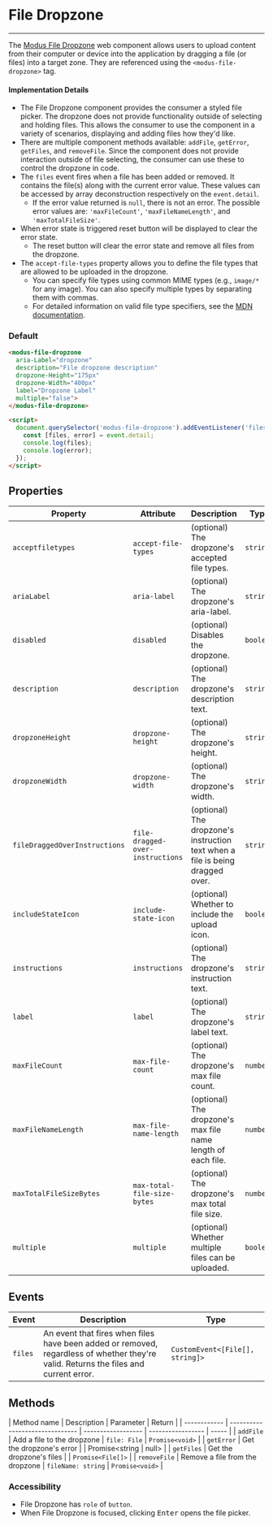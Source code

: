 
# File Dropzone

---

The [Modus File Dropzone](https://modus.trimble.com/components/file-upload-dropzone/) web component allows users to upload content from their computer or device into the application by dragging a file (or files) into a target zone.
They are referenced using the `<modus-file-dropzone>` tag.

#### Implementation Details

- The File Dropzone component provides the consumer a styled file picker. The dropzone does not provide functionality outside of selecting and holding files. This allows the consumer to use the component in a variety of scenarios, displaying and adding files how they'd like.
- There are multiple component methods available: `addFile`, `getError`, `getFiles`, and `removeFile`. Since the component does not provide interaction outside of file selecting, the consumer can use these to control the dropzone in code.
- The `files` event fires when a file has been added or removed. It contains the file(s) along with the current error value. These values can be accessed by array deconstruction respectively on the `event.detail`.
  - If the error value returned is `null`, there is not an error. The possible error values are: `'maxFileCount'`, `'maxFileNameLength'`, and `'maxTotalFileSize'`.
- When error state is triggered reset button will be displayed to clear the error state.
  - The reset button will clear the error state and remove all files from the dropzone.
- The `accept-file-types` property allows you to define the file types that are allowed to be uploaded in the dropzone.
  - You can specify file types using common MIME types (e.g., `image/*` for any image). You can also specify multiple types by separating them with commas.
  - For detailed information on valid file type specifiers, see the [MDN documentation](https://developer.mozilla.org/en-US/docs/Web/HTML/Attributes/accept#unique_file_type_specifiers).

<Anchor storyId="components-file-dropzone--default" />

### Default

<modus-file-dropzone
  aria-Label="dropzone"
  description="File dropzone description"
  dropzone-Height="175px"
  dropzone-Width="400px"
  label="Dropzone Label"
  multiple="false">
</modus-file-dropzone>

```html
<modus-file-dropzone
  aria-Label="dropzone"
  description="File dropzone description"
  dropzone-Height="175px"
  dropzone-Width="400px"
  label="Dropzone Label"
  multiple="false">
</modus-file-dropzone>

<script>
  document.querySelector('modus-file-dropzone').addEventListener('files', (event) => {
    const [files, error] = event.detail;
    console.log(files);
    console.log(error);
  });
</script>
```

## Properties

| Property                      | Attribute                        | Description                                                                   | Type      | Default                                  |
| ----------------------------- | -------------------------------- | ----------------------------------------------------------------------------- | --------- | ---------------------------------------- |
| `acceptfiletypes`             | `accept-file-types`              | (optional) The dropzone's accepted file types.                                | `string`  | `undefined`                              |
| `ariaLabel`                   | `aria-label`                     | (optional) The dropzone's aria-label.                                         | `string`  | `undefined`                              |
| `disabled`                    | `disabled`                       | (optional) Disables the dropzone.                                             | `boolean` | `undefined`                              |
| `description`                 | `description`                    | (optional) The dropzone's description text.                                   | `string`  | `undefined`                              |
| `dropzoneHeight`              | `dropzone-height`                | (optional) The dropzone's height.                                             | `string`  | `undefined`                              |
| `dropzoneWidth`               | `dropzone-width`                 | (optional) The dropzone's width.                                              | `string`  | `undefined`                              |
| `fileDraggedOverInstructions` | `file-dragged-over-instructions` | (optional) The dropzone's instruction text when a file is being dragged over. | `string`  | `'Drag files here.'`                     |
| `includeStateIcon`            | `include-state-icon`             | (optional) Whether to include the upload icon.                                | `boolean` | `true`                                   |
| `instructions`                | `instructions`                   | (optional) The dropzone's instruction text.                                   | `string`  | `'Drag files here or browse to upload.'` |
| `label`                       | `label`                          | (optional) The dropzone's label text.                                         | `string`  | `undefined`                              |
| `maxFileCount`                | `max-file-count`                 | (optional) The dropzone's max file count.                                     | `number`  | `undefined`                              |
| `maxFileNameLength`           | `max-file-name-length`           | (optional) The dropzone's max file name length of each file.                  | `number`  | `undefined`                              |
| `maxTotalFileSizeBytes`       | `max-total-file-size-bytes`      | (optional) The dropzone's max total file size.                                | `number`  | `undefined`                              |
| `multiple`                    | `multiple`                       | (optional) Whether multiple files can be uploaded.                            | `boolean` | `true`                                   |

## Events

| Event   | Description                                                                                                                          | Type                            |
| ------- | ------------------------------------------------------------------------------------------------------------------------------------ | ------------------------------- |
| `files` | An event that fires when files have been added or removed, regardless of whether they're valid. Returns the files and current error. | `CustomEvent<[File[], string]>` |

## Methods

| Method name  | Description                     | Parameter          | Return            |
| ------------ | ------------------------------- | ------------------ | ----------------- | ----- |
| `addFile`    | Add a file to the dropzone      | `file: File`       | `Promise<void>`   |
| `getError`   | Get the dropzone's error        |                    | Promise<string    | null> |
| `getFiles`   | Get the dropzone's files        |                    | `Promise<File[]>` |
| `removeFile` | Remove a file from the dropzone | `fileName: string` | `Promise<void>`   |

### Accessibility

- File Dropzone has `role` of `button`.
- When File Dropzone is focused, clicking <kbd>Enter</kbd> opens the file picker.
